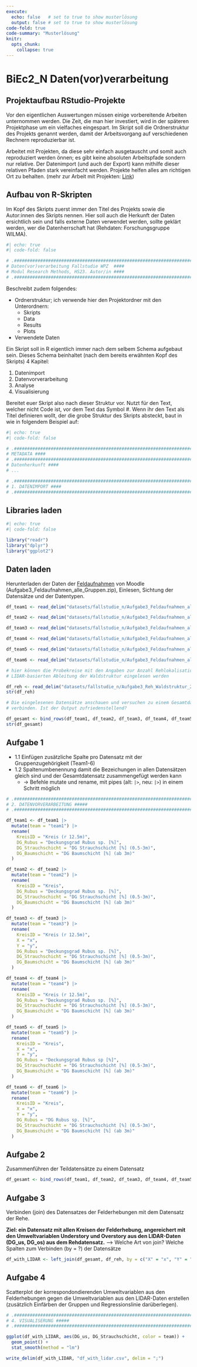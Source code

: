 ```yaml
---
execute:
  echo: false   # set to true to show musterlösung
  output: false # set to true to show musterlösung
code-fold: true
code-summary: "Musterlösung"
knitr:
  opts_chunk: 
    collapse: true
---
```


# BiEc2_N Daten(vor)verarbeitung

## Projektaufbau RStudio-Projekte

Vor den eigentlichen Auswertungen müssen einige vorbereitende Arbeiten unternommen werden. Die Zeit, die man hier investiert, wird in der späteren Projektphase um ein vielfaches eingespart. Im Skript soll die Ordnerstruktur des Projekts genannt werden, damit der Arbeitsvorgang auf verschiedenen Rechnern reproduzierbar ist.

Arbeitet mit Projekten, da diese sehr einfach ausgetauscht und somit auch reproduziert werden önnen; es gibt keine absoluten Arbeitspfade sondern nur relative. Der Datenimport (und auch der Export) kann mithilfe dieser relativen Pfaden stark vereinfacht werden. Projekte helfen alles am richtigen Ort zu behalten. (mehr zur Arbeit mit Projekten: [Link](https://support.rstudio.com/hc/en-us/articles/200526207-Using-Projects))

## Aufbau von R-Skripten

Im Kopf des Skripts zuerst immer den Titel des Projekts sowie die Autor:innen des Skripts nennen. Hier soll auch die Herkunft der Daten ersichtlich sein und falls externe Daten verwendet werden, sollte geklärt werden, wer die Datenherrschaft hat (Rehdaten: Forschungsgruppe WILMA).

```r
#| echo: true
#| code-fold: false

# .##################################################################################
# Daten(vor)verarbeitung Fallstudie WPZ  ####
# Modul Research Methods, HS23. Autor/in ####
# .##################################################################################
```

Beschreibt zudem folgendes:

- Ordnerstruktur; ich verwende hier den Projektordner mit den Unterordnern: 
  - Skripts
  - Data
  - Results
  - Plots
- Verwendete Daten

Ein Skript soll in R eigentlich immer nach dem selbem Schema aufgebaut sein.
Dieses Schema beinhaltet (nach dem bereits erwähnten Kopf des Skripts) 4 Kapitel: 

1. Datenimport
2. Datenvorverarbeitung
3. Analyse
4. Visualisierung

Bereitet euer Skript also nach dieser Struktur vor. Nutzt für den Text, welcher nicht Code ist, vor dem Text das Symbol #. Wenn ihr den Text als Titel definieren wollt, der die grobe Struktur des Skripts absteckt, baut in wie in folgendem Beispiel auf:

```r
#| echo: true
#| code-fold: false

# .###################################################################################
# METADATA ####
# .###################################################################################
# Datenherkunft ####
# ...

# .###################################################################################
# 1. DATENIMPORT ####
# .###################################################################################
```

## Libraries laden

```r
#| echo: true
#| code-fold: false

library("readr")
library("dplyr")
library("ggplot2")
```

## Daten laden
Herunterladen der Daten der [Feldaufnahmen](https://moodle.zhaw.ch/mod/folder/view.php?id=578940) von Moodle (Aufgabe3_Feldaufnahmen_alle_Gruppen.zip), Einlesen, Sichtung der Datensätze und der Datentypen.

```r
df_team1 <- read_delim("datasets/fallstudie_n/Aufgabe3_Feldaufnahmen_alle_Gruppen/Felderhebungen_Waldstruktur.csv", delim = ";")

df_team2 <- read_delim("datasets/fallstudie_n/Aufgabe3_Feldaufnahmen_alle_Gruppen/Felderhebung_11102022_gr3.csv", delim = ";")

df_team3 <- read_delim("datasets/fallstudie_n/Aufgabe3_Feldaufnahmen_alle_Gruppen/Felderhebung_Waldstruktur_TEAM3_pink_Gruppe 7.csv", delim = ";")

df_team4 <- read_delim("datasets/fallstudie_n/Aufgabe3_Feldaufnahmen_alle_Gruppen/Felderhebungen_Team4_Blau_221011.csv", delim = ";")

df_team5 <- read_delim("datasets/fallstudie_n/Aufgabe3_Feldaufnahmen_alle_Gruppen/Felderhebung TEAM 5.csv", delim = ";")

df_team6 <- read_delim("datasets/fallstudie_n/Aufgabe3_Feldaufnahmen_alle_Gruppen/Team6_Felderhebung.csv", delim = ";")

# hier können die Probekreise mit den Angaben zur Anzahl Rehlokalisationen und der
# LIDAR-basierten Ableitung der Waldstruktur eingelesen werden

df_reh <- read_delim("datasets/fallstudie_n/Aufgabe3_Reh_Waldstruktur_221013.csv", delim = ";")
str(df_reh)

# Die eingelesenen Datensätze anschauen und versuchen zu einem Gesamtdatensatz
# verbinden. Ist der Output zufriedenstellend?

df_gesamt <- bind_rows(df_team1, df_team2, df_team3, df_team4, df_team5, df_team6)
str(df_gesamt)
```

## Aufgabe 1

- 1.1 Einfügen zusätzliche Spalte pro Datensatz mit der Gruppenzugehörigkeit (Team1-6) 
- 1.2 Spaltenumbenennung damit die Bezeichungen in allen Datensätzen gleich sind und der Gesamtdatensatz zusammengefügt werden kann
  - → Befehle mutate und rename, mit pipes (alt: `|>`, neu: `|>`) in einem Schritt möglich

```r
# .#################################################################################
# 2. DATENVORVERARBEITUNG #####
# .#################################################################################

df_team1 <- df_team1 |>
  mutate(team = "team1") |>
  rename(
    KreisID = "Kreis (r 12.5m)",
    DG_Rubus = "Deckungsgrad Rubus sp. [%]",
    DG_Strauchschicht = "DG Strauchschicht [%] (0.5-3m)",
    DG_Baumschicht = "DG Baumschicht [%] (ab 3m)"
  )

df_team2 <- df_team2 |>
  mutate(team = "team2") |>
  rename(
    KreisID = "Kreis",
    DG_Rubus = "Deckungsgrad Rubus sp. [%]",
    DG_Strauchschicht = "DG Strauchschicht [%] (0.5-3m)",
    DG_Baumschicht = "DG Baumschicht [%] (ab 3m)"
  )

df_team3 <- df_team3 |>
  mutate(team = "team3") |>
  rename(
    KreisID = "Kreis (r 12.5m)",
    X = "x",
    Y = "y",
    DG_Rubus = "Deckungsgrad Rubus sp. [%]",
    DG_Strauchschicht = "DG Strauchschicht [%] (0.5-3m)",
    DG_Baumschicht = "DG Baumschicht [%] (ab 3m)"
  )

df_team4 <- df_team4 |>
  mutate(team = "team4") |>
  rename(
    KreisID = "Kreis (r 12.5m)",
    DG_Rubus = "Deckungsgrad Rubus sp. [%]",
    DG_Strauchschicht = "DG Strauchschicht [%] (0.5-3m)",
    DG_Baumschicht = "DG Baumschicht [%] (ab 3m)"
  )

df_team5 <- df_team5 |>
  mutate(team = "team5") |>
  rename(
    KreisID = "Kreis",
    X = "x",
    Y = "y",
    DG_Rubus = "Deckungsgrad Rubus sp [%]",
    DG_Strauchschicht = "DG Strauchschicht [%] (0.5-3m)",
    DG_Baumschicht = "DG Baumschicht [%] (ab 3m)"
  )

df_team6 <- df_team6 |>
  mutate(team = "team6") |>
  rename(
    KreisID = "Kreis",
    X = "x",
    Y = "y",
    DG_Rubus = "DG Rubus sp. [%]",
    DG_Strauchschicht = "DG Strauchschicht [%] (0.5-3m)",
    DG_Baumschicht = "DG Baumschicht [%] (ab 3m)"
  )
```

## Aufgabe 2

Zusammenführen der Teildatensätze zu einem Datensatz

```r
df_gesamt <- bind_rows(df_team1, df_team2, df_team3, df_team4, df_team5, df_team6)
```

## Aufgabe 3

Verbinden (join) des Datensatzes der Felderhebungen mit dem Datensatz der Rehe. 

**Ziel: ein Datensatz mit allen Kreisen der Felderhebung, angereichert mit den Umweltvariablen Understory und Overstory aus den LIDAR-Daten (DG_us, DG_os) aus dem Rehdatensatz.** 
--> Welche Art von join? Welche Spalten zum Verbinden (by = ?) der Datensätze

```r
df_with_LIDAR <- left_join(df_gesamt, df_reh, by = c("X" = "x", "Y" = "y"))
```

## Aufgabe 4

Scatterplot der korrespondondierenden Umweltvariablen aus den Felderhebungen gegen die Umweltvariablen aus den LIDAR-Daten erstellen (zusätzlich Einfärben der Gruppen und Regressionslinie darüberlegen). 

```r
# .#####################################################################################
# 4. VISUALISERUNG #####
# .#####################################################################################

ggplot(df_with_LIDAR, aes(DG_us, DG_Strauchschicht, color = team)) +
  geom_point() +
  stat_smooth(method = "lm")

write_delim(df_with_LIDAR, "df_with_lidar.csv", delim = ";")
```
